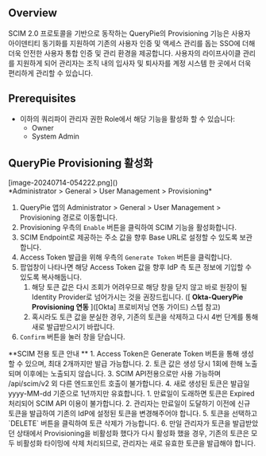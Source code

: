
## Overview
SCIM 2.0 프로토콜을 기반으로 동작하는 QueryPie의 Provisioning 기능은 사용자 아이덴티티 동기화를 지원하여 기존의 사용자 인증 및 액세스 관리를 돕는 SSO에 더해 더욱 안전한 사용자 통합 인증 및 관리 환경을 제공합니다. 사용자의 라이프사이클 관리를 지원하게 되어 관리자는 조직 내의 입사자 및 퇴사자를 계정 시스템 한 곳에서 더욱 편리하게 관리할 수 있습니다.



## Prerequisites
* 이하의 쿼리파이 관리자 권한 Role에서 해당 기능을 활성화 할 수 있습니다: 
    * Owner
    * System Admin 



## QueryPie Provisioning 활성화
<p align="center">
<div>[image-20240714-054222.png]()</div>
*Administrator &gt; General &gt; User Management &gt; Provisioning*
</p>

1. QueryPie 앱의 Administrator &gt; General &gt; User Management &gt; Provisioning 경로로 이동합니다. 
2. Provisioning 우측의 `Enable` 버튼을 클릭하여 SCIM 기능을 활성화합니다. 
3. SCIM Endpoint로 제공하는 주소 값을 향후 Base URL로 설정할 수 있도록 보관합니다. 
4. Access Token 발급을 위해 우측의 `Generate Token` 버튼을 클릭합니다. 
5. 팝업창이 나타나면 해당 Access Token 값을 향후 IdP 측 토큰 정보에 기입할 수 있도록 복사해둡니다. 
    1. 해당 토큰 값은 다시 조회가 어려우므로 해당 창을 닫지 않고 바로 원장이 될 Identity Provider로 넘어가시는 것을 권장드립니다. ([ **Okta-QueryPie Provisioning 연동** ]([Okta] 프로비저닝 연동 가이드) 스텝 참고)
    2. 혹시라도 토큰 값을 분실한 경우, 기존의 토큰을 삭제하고 다시 4번 단계를 통해 새로 발급받으시기 바랍니다. 
6. `Confirm` 버튼을 눌러 창을 닫습니다. 

<Callout type="important">
 **SCIM 전용 토큰 안내 ** 
1. Access Token은 Generate Token 버튼을 통해 생성할 수 있으며, 최대 2개까지만 발급 가능합니다.
2. 토큰 값은 생성 당시 1회에 한해 노출되며 이후에는 노출되지 않습니다.
3. SCIM API전용으로만 사용 가능하며 /api/scim/v2 외 다른 엔드포인트 호출이 불가합니다.
4. 새로 생성된 토큰은 발급일 yyyy-MM-dd 기준으로 1년까지만 유효합니다.
    1. 만료일이 도래하면 토큰은 Expired 처리되어 SCIM API 이용이 불가합니다. 
    2. 관리자는 만료일이 도달하기 이전에 신규 토큰을 발급하여 기존의 IdP에 설정된 토큰을 변경해주어야 합니다. 
5. 토큰을 선택하고 `DELETE` 버튼을 클릭하여 토큰 삭제가 가능합니다.
6. 만일 관리자가 토큰을 발급받았던 상태에서 Provisioning을 비활성화 했다가 다시 활성화 했을 경우, 기존의 토큰은 모두 비활성화 타이밍에 삭제 처리되므로, 관리자는 새로 유효한 토큰을 발급해야 합니다.
</Callout>
